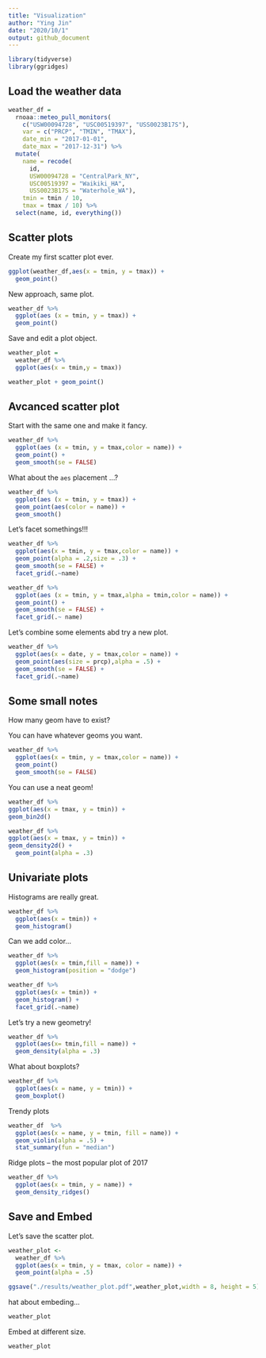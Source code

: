 ```yaml
---
title: "Visualization"
author: "Ying Jin"
date: "2020/10/1"
output: github_document
---
```


```r
library(tidyverse)
library(ggridges)
```

## Load the weather data

```r
weather_df = 
  rnoaa::meteo_pull_monitors(
    c("USW00094728", "USC00519397", "USS0023B17S"),
    var = c("PRCP", "TMIN", "TMAX"), 
    date_min = "2017-01-01",
    date_max = "2017-12-31") %>%
  mutate(
    name = recode(
      id, 
      USW00094728 = "CentralPark_NY", 
      USC00519397 = "Waikiki_HA",
      USS0023B17S = "Waterhole_WA"),
    tmin = tmin / 10,
    tmax = tmax / 10) %>%
  select(name, id, everything())
```

## Scatter plots

Create my first scatter plot ever.

```r
ggplot(weather_df,aes(x = tmin, y = tmax)) + 
  geom_point()
```

New approach, same plot.

```r
weather_df %>% 
  ggplot(aes (x = tmin, y = tmax)) +
  geom_point()
```

Save and edit a plot object.

```r
weather_plot =
  weather_df %>% 
  ggplot(aes(x = tmin,y = tmax))

weather_plot + geom_point()
```

## Avcanced scatter plot

Start with the same one and make it fancy.

```r
weather_df %>% 
  ggplot(aes (x = tmin, y = tmax,color = name)) +
  geom_point() + 
  geom_smooth(se = FALSE)
```

What about the `aes` placement ...?

```r
weather_df %>% 
  ggplot(aes (x = tmin, y = tmax)) +
  geom_point(aes(color = name)) +
  geom_smooth()
```

Let's facet somethings!!!

```r
weather_df %>% 
  ggplot(aes(x = tmin, y = tmax,color = name)) +
  geom_point(alpha = .2,size = .3) + 
  geom_smooth(se = FALSE) +
  facet_grid(.~name)
```

```r
weather_df %>% 
  ggplot(aes (x = tmin, y = tmax,alpha = tmin,color = name)) +
  geom_point() + 
  geom_smooth(se = FALSE) +
  facet_grid(.~ name)
```

Let's combine some elements abd try a new plot.

```r
weather_df %>% 
  ggplot(aes(x = date, y = tmax,color = name)) +
  geom_point(aes(size = prcp),alpha = .5) +
  geom_smooth(se = FALSE) +
  facet_grid(.~name)
```


## Some small notes

How many geom have to exist?

You can have whatever geoms you want.

```r
weather_df %>% 
  ggplot(aes(x = tmin, y = tmax,color = name)) +
  geom_point()
  geom_smooth(se = FALSE)
```

You can use a neat geom!

```r
weather_df %>% 
ggplot(aes(x = tmax, y = tmin)) +
geom_bin2d()
```

```r
weather_df %>% 
ggplot(aes(x = tmax, y = tmin)) +
geom_density2d() +
  geom_point(alpha = .3)
```


## Univariate plots

Histograms are really great.

```r
weather_df %>% 
  ggplot(aes(x = tmin)) +
  geom_histogram()
```

Can we add color...

```r
weather_df %>% 
  ggplot(aes(x = tmin,fill = name)) +
  geom_histogram(position = "dodge")
```

```r
weather_df %>% 
  ggplot(aes(x = tmin)) +
  geom_histogram() +
  facet_grid(.~name)
```

Let's try a new geometry!

```r
weather_df %>% 
  ggplot(aes(x= tmin,fill = name)) +
  geom_density(alpha = .3)
```

What about boxplots?

```r
weather_df %>% 
  ggplot(aes(x = name, y = tmin)) +
  geom_boxplot()
```

Trendy plots

```r
weather_df  %>% 
  ggplot(aes(x = name, y = tmin, fill = name)) + 
  geom_violin(alpha = .5) +
  stat_summary(fun = "median")
```

Ridge plots -- the most popular plot of 2017

```r
weather_df %>% 
  ggplot(aes(x = tmin, y = name)) +
  geom_density_ridges()
```


## Save and Embed

Let's save the scatter plot.

```r
weather_plot <- 
  weather_df %>% 
  ggplot(aes(x = tmin, y = tmax, color = name)) +
  geom_point(alpha = .5)

ggsave("./results/weather_plot.pdf",weather_plot,width = 8, height = 5)
```

hat about embeding...

```r
weather_plot
```


Embed at different size.
```r
weather_plot
```
